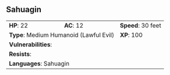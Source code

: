 ## Sahuagin {#monster-sahuagin}

```{=html}
<table class="table table-striped">
    <tbody>
        <tr>                    
            <td><b>HP</b>: 22</td>
            <td><b>AC</b>: 12</td>
            <td><b>Speed</b>: 30 feet</td>
        </tr>
        <tr>
            <td colspan="2"><b>Type</b>: Medium Humanoid (Lawful Evil)</td>
            <td><b>XP</b>: 100</td>
        </tr>
        <tr>
            <td colspan="3"><b>Vulnerabilities</b>: </td>
        </tr>
        <tr>
            <td colspan="3"><b>Resists</b>: </td>
        </tr>
        <tr>
            <td colspan="3"><b>Languages</b>: Sahuagin</td>
        </tr>
    </tbody>
</table>
```